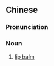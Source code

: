 {{also|润唇膏|潤唇膏}}
==Chinese==
{{zh-forms|s=润唇膏|t2=潤唇膏|type=12}}

===Pronunciation===
{{zh-pron
|m=rùnchúngāo
|c=jeon6 seon4 gou1
|cat=n
}}

===Noun===
{{zh-noun}}

# [[lip balm]]